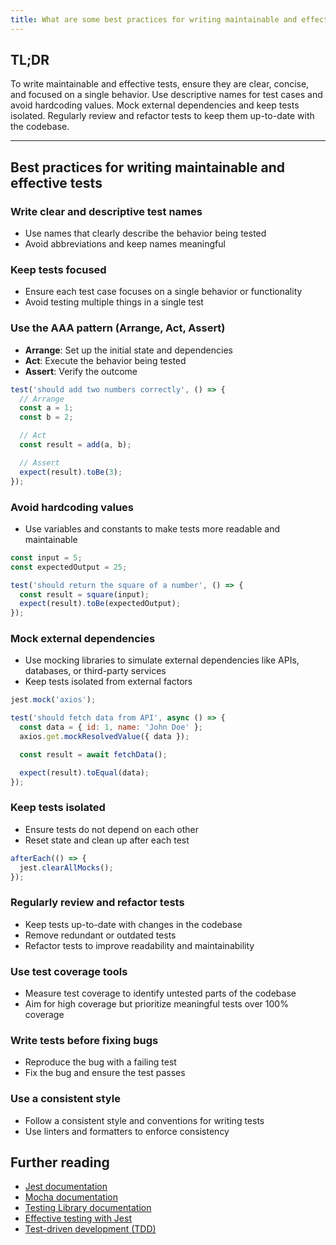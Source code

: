 ```yaml
---
title: What are some best practices for writing maintainable and effective tests?
---
```


## TL;DR

To write maintainable and effective tests, ensure they are clear, concise, and focused on a single behavior. Use descriptive names for test cases and avoid hardcoding values. Mock external dependencies and keep tests isolated. Regularly review and refactor tests to keep them up-to-date with the codebase.

---

## Best practices for writing maintainable and effective tests

### Write clear and descriptive test names

- Use names that clearly describe the behavior being tested
- Avoid abbreviations and keep names meaningful

### Keep tests focused

- Ensure each test case focuses on a single behavior or functionality
- Avoid testing multiple things in a single test

### Use the AAA pattern (Arrange, Act, Assert)

- **Arrange**: Set up the initial state and dependencies
- **Act**: Execute the behavior being tested
- **Assert**: Verify the outcome

```js
test('should add two numbers correctly', () => {
  // Arrange
  const a = 1;
  const b = 2;

  // Act
  const result = add(a, b);

  // Assert
  expect(result).toBe(3);
});
```

### Avoid hardcoding values

- Use variables and constants to make tests more readable and maintainable

```js
const input = 5;
const expectedOutput = 25;

test('should return the square of a number', () => {
  const result = square(input);
  expect(result).toBe(expectedOutput);
});
```

### Mock external dependencies

- Use mocking libraries to simulate external dependencies like APIs, databases, or third-party services
- Keep tests isolated from external factors

```js
jest.mock('axios');

test('should fetch data from API', async () => {
  const data = { id: 1, name: 'John Doe' };
  axios.get.mockResolvedValue({ data });

  const result = await fetchData();

  expect(result).toEqual(data);
});
```

### Keep tests isolated

- Ensure tests do not depend on each other
- Reset state and clean up after each test

```js
afterEach(() => {
  jest.clearAllMocks();
});
```

### Regularly review and refactor tests

- Keep tests up-to-date with changes in the codebase
- Remove redundant or outdated tests
- Refactor tests to improve readability and maintainability

### Use test coverage tools

- Measure test coverage to identify untested parts of the codebase
- Aim for high coverage but prioritize meaningful tests over 100% coverage

### Write tests before fixing bugs

- Reproduce the bug with a failing test
- Fix the bug and ensure the test passes

### Use a consistent style

- Follow a consistent style and conventions for writing tests
- Use linters and formatters to enforce consistency

## Further reading

- [Jest documentation](https://jestjs.io/docs/getting-started)
- [Mocha documentation](https://mochajs.org/)
- [Testing Library documentation](https://testing-library.com/docs/)
- [Effective testing with Jest](https://kentcdodds.com/blog/effective-snapshot-testing)
- [Test-driven development (TDD)](https://martinfowler.com/bliki/TestDrivenDevelopment.html)
